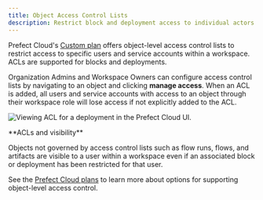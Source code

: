 ```yaml
---
title: Object Access Control Lists
description: Restrict block and deployment access to individual actors within a workspace. 
---
```


Prefect Cloud's [Custom plan](https://www.prefect.io/pricing) offers object-level access control lists to restrict access to 
specific users and service accounts within a workspace. ACLs are supported for blocks and deployments.

Organization Admins and Workspace Owners can configure access control lists by navigating to an object and clicking **manage access**.
When an ACL is added, all users and service accounts with access to an object through their workspace role will lose access if not 
explicitly added to the ACL.

![Viewing ACL for a deployment in the Prefect Cloud UI.](/3.0rc/img/ui/access-control.png)

<Note>
**ACLs and visibility**

Objects not governed by access control lists such as flow runs, flows, and artifacts are visible to a user within a 
workspace even if an associated block or deployment has been restricted for that user.
</Note>

See the [Prefect Cloud plans](https://www.prefect.io/pricing) to learn more about options for supporting object-level access control.
